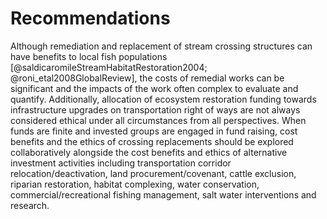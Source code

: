 # Recommendations

Although remediation and replacement of stream crossing structures can have benefits to local fish populations [@saldicaromileStreamHabitatRestoration2004; @roni_etal2008GlobalReview], the costs of remedial works can be significant and the impacts of the work often complex to evaluate and quantify.  Additionally, allocation of ecosystem restoration funding towards infrastructure upgrades on transportation right of ways are not always considered ethical under all circumstances from all perspectives.  When funds are finite and invested groups are engaged in fund raising, cost benefits and the ethics of crossing replacements should be explored collaboratively alongside the cost benefits and ethics of alternative investment activities including transportation corridor relocation/deactivation, land procurement/covenant, cattle exclusion, riparian restoration, habitat complexing, water conservation, commercial/recreational fishing management, salt water interventions and research.
